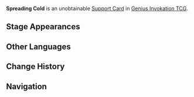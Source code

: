 {{Genius Invokation TCG Infobox
|id          = 422071
|image       = Spreading Cold Support Card.png
|type        = Support Card
|group       = 
|effect      = '''When Action Phase begins:''' {{Color|Cryo Application}} to all opposing characters. Repeats once.
|source1     = 
|matching = 0
}}
'''Spreading Cold''' is an unobtainable [[Support Card]] in [[Genius Invokation TCG]].

==Stage Appearances==
{{Genius Invokation TCG Stage Appearances}}

==Other Languages==
{{Other Languages
|en       = Spreading Cold
|zhs      = 严寒蔓延
|zhs_rm   = 
|zht      = 嚴寒蔓延
|zht_rm   = 
|zh_tl    = 
|ja       = のさばる極寒
|ja_rm    = 
|ja_tl    = 
|ko       = 번지는 혹한
|ko_tl    = 
|es       = Propagación gélida
|es_tl    = Frozen Propagation
|fr       = Froid de propagation
|fr_tl    = Propagation Cold
|ru       = Распространяющийся мороз
|ru_tl    = 
|th       = Spreading Cold
|vi       = Giá Rét Lan Rộng
|vi_tl    = 
|de       = Ausbreitende Kälte
|de_tl    = 
|id       = Spreading Cold
|pt       = Frio Extremo em Propagação
|pt_tl    = 
|tr       = Yayılan Soğuk
|tr_tl    = 
|it       = Propagazione gelida
|it_tl    = 
}}

==Change History==
{{Change History|5.4}}

==Navigation==
{{Genius Invokation TCG Navbox|Support Card Unobtainable}}